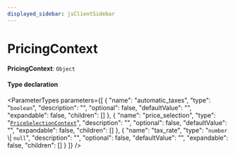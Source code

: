 ```yaml
---
displayed_sidebar: jsClientSidebar
---
```



# PricingContext

 **PricingContext**: `Object`

#### Type declaration

<ParameterTypes parameters={[
  {
    "name": "automatic_taxes",
    "type": "`boolean`",
    "description": "",
    "optional": false,
    "defaultValue": "",
    "expandable": false,
    "children": []
  },
  {
    "name": "price_selection",
    "type": "[`PriceSelectionContext`](internal.internal.PriceSelectionContext.mdx)",
    "description": "",
    "optional": false,
    "defaultValue": "",
    "expandable": false,
    "children": []
  },
  {
    "name": "tax_rate",
    "type": "`number` \\| ``null``",
    "description": "",
    "optional": false,
    "defaultValue": "",
    "expandable": false,
    "children": []
  }
]} />
